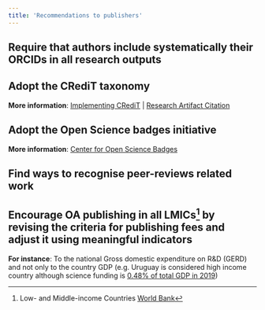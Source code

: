 ```yaml
---
title: 'Recommendations to publishers'
---
```


## Require that authors include systematically their ORCIDs in all research outputs
 
## Adopt the CRediT taxonomy
**More information**: [Implementing CRediT](https://credit.niso.org/implementing-credit/) | [Research Artifact Citation](https://wiki.esipfed.org/Research_Artifact_Citation)

## Adopt the Open Science badges initiative

**More information**: [Center for Open Science Badges](https://www.cos.io/initiatives/badges)
 
## Find ways to recognise peer-reviews related work

## Encourage OA publishing in all LMICs[^1] by revising the criteria for publishing fees and adjust it using meaningful indicators

**For instance**: To the national Gross domestic expenditure on R&D (GERD) and not only to the country GDP (e.g. Uruguay is considered high income country although science funding is  [0.48% of total GDP in 2019](https://data.worldbank.org/indicator/GB.XPD.RSDV.GD.ZS))


[^1]: Low- and Middle-income Countries [World Bank](https://datahelpdesk.worldbank.org/knowledgebase/articles/906519-world-bank-country-and-lending-groups)
